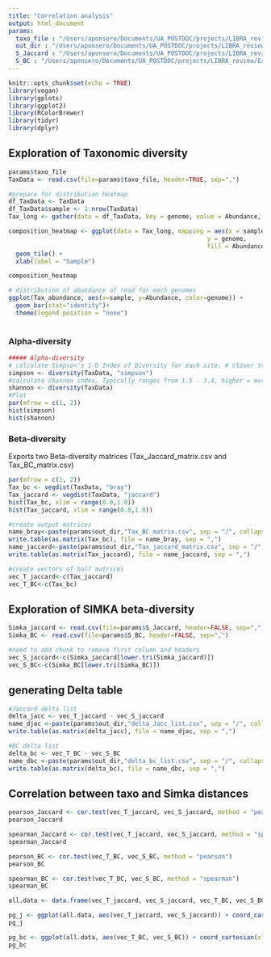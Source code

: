 ```yaml
---
title: "Correlation analysis"
output: html_document
params:
  taxo_file : "/Users/aponsero/Documents/UA_POSTDOC/projects/LIBRA_review/Exp1/SimSetQ1-SQ/SimSetQ1-SQ_profiles.csv"
  out_dir : "/Users/aponsero/Documents/UA_POSTDOC/projects/LIBRA_review/Exp1/SimSetQ1-SQ"
  S_Jaccard : "/Users/aponsero/Documents/UA_POSTDOC/projects/LIBRA_review/Exp1/SimSetQ1-SQ/results_no_filters/mat_presenceAbsence_jaccard.csv"
  S_BC : "/Users/aponsero/Documents/UA_POSTDOC/projects/LIBRA_review/Exp1/SimSetQ1-SQ/results_no_filters/mat_abundance_braycurtis.csv"
---
```


```r
knitr::opts_chunk$set(echo = TRUE)
library(vegan)
library(gplots)
library(ggplot2)
library(RColorBrewer)
library(tidyr)
library(dplyr)
```

## Exploration of Taxonomic diversity

```r
params$taxo_file
TaxData <- read.csv(file=params$taxo_file, header=TRUE, sep=",")

#prepare for distribution heatmap
df_TaxData <- TaxData
df_TaxData$sample <- 1:nrow(TaxData)
Tax_long <- gather(data = df_TaxData, key = genome, value = Abundance, -sample)

composition_heatmap <- ggplot(data = Tax_long, mapping = aes(x = sample,
                                                       y = genome,
                                                       fill = Abundance)) +
  geom_tile() +
  xlab(label = "Sample")

composition_heatmap

# distribution of abundance of read for each genomes
ggplot(Tax_abundance, aes(x=sample, y=Abundance, color=genome)) +
  geom_bar(stat="identity")+
  theme(legend.position = "none")
  

```

### Alpha-diversity

```r
##### Alpha-diversity
# calculate Simpson's 1-D Index of Diversity for each site. # closer to 1 = greater diversity
simpson <- diversity(TaxData, "simpson")
#calculate Shannon index. Typically ranges from 1.5 - 3.4, higher = more diverse 
shannon <- diversity(TaxData)
#Plot
par(mfrow = c(1, 2))
hist(simpson)
hist(shannon)
```

### Beta-diversity

Exports two Beta-diversity matrices (Tax_Jaccard_matrix.csv and Tax_BC_matrix.csv)

```r
par(mfrow = c(1, 2))
Tax_bc <- vegdist(TaxData, "bray")
Tax_jaccard <- vegdist(TaxData, "jaccard")
hist(Tax_bc, xlim = range(0.0,1.0))
hist(Tax_jaccard, xlim = range(0.0,1.0))

#create output matrices
name_bray<-paste(params$out_dir,"Tax_BC_matrix.csv", sep = "/", collapse = NULL)
write.table(as.matrix(Tax_bc), file = name_bray, sep = ",")
name_jaccard<-paste(params$out_dir,"Tax_jaccard_matrix.csv", sep = "/", collapse = NULL)
write.table(as.matrix(Tax_jaccard), file = name_jaccard, sep = ",")

#create vectors of half matrices
vec_T_jaccard<-c(Tax_jaccard)
vec_T_BC<-c(Tax_bc)
```

## Exploration of SIMKA beta-diversity
```r
Simka_jaccard <- read.csv(file=params$S_Jaccard, header=FALSE, sep=",")
Simka_BC <- read.csv(file=params$S_BC, header=FALSE, sep=",")
```

```r
#need to add chunk to remove first column and headers
vec_S_jaccard<-c(Simka_jaccard[lower.tri(Simka_jaccard)])
vec_S_BC<-c(Simka_BC[lower.tri(Simka_BC)])
```

## generating Delta table
```r
#Jaccard delta list
delta_jacc <- vec_T_jaccard - vec_S_jaccard
name_djac <-paste(params$out_dir,"delta_Jacc_list.csv", sep = "/", collapse = NULL)
write.table(as.matrix(delta_jacc), file = name_djac, sep = ",")

#BC delta list
delta_bc <- vec_T_BC - vec_S_BC
name_dbc <-paste(params$out_dir,"delta_bc_list.csv", sep = "/", collapse = NULL)
write.table(as.matrix(delta_bc), file = name_dbc, sep = ",")
```



## Correlation between taxo and Simka distances
```r
pearson_Jaccard <- cor.test(vec_T_jaccard, vec_S_jaccard, method = "pearson")
pearson_Jaccard

spearman_Jaccard <- cor.test(vec_T_jaccard, vec_S_jaccard, method = "spearman")
spearman_Jaccard
```

```r
pearson_BC <- cor.test(vec_T_BC, vec_S_BC, method = "pearson")
pearson_BC

spearman_BC <- cor.test(vec_T_BC, vec_S_BC, method = "spearman")
spearman_BC
```

```r
all.data <- data.frame(vec_T_jaccard, vec_S_jaccard, vec_T_BC, vec_S_BC)

pg_j <- ggplot(all.data, aes(vec_T_jaccard, vec_S_jaccard)) + coord_cartesian(xlim=c(0,1), ylim=c(0,1))+ geom_point() + ggtitle("Jaccard distances") + xlab("Jaccard taxonomy") + ylab("Jaccard kmers")
pg_j

pg_bc <- ggplot(all.data, aes(vec_T_BC, vec_S_BC)) + coord_cartesian(xlim=c(0,1), ylim=c(0,1))+ geom_point() + ggtitle("Bray-Crutis distances") + xlab("Bray-Crutis taxonomy") + ylab("Bray-Crutis kmers")
pg_bc

```